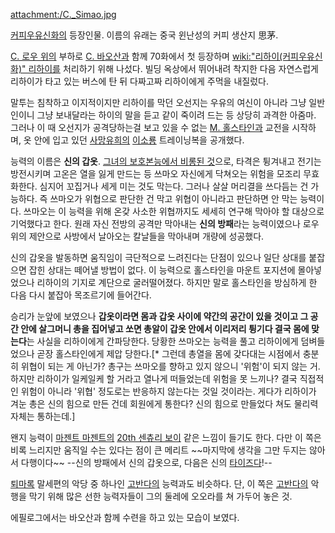 attachment:/C._Simao.jpg

[[커피우유신화]]의 등장인물. 이름의 유래는 중국 윈난성의 커피 생산지 思茅.

[[C. 로우 위]]의 부하로 [[C. 바오산]]과 함께 70화에서 첫 등장하며 [[wiki:"리하이(커피우유신화)" 리하이]]를 처리하기 위해 나섰다. 빌딩 옥상에서 뛰어내려 착지한 다음 자연스럽게 리하이가 타고 있는 버스에 탄 뒤 다짜고짜 리하이에게 주먹을 내질렀다.

말투는 침착하고 이지적이지만 리하이를 막던 오선지는 우유의 여신이 아니라 그냥 일반인이니 그냥 보내달라는 하이의 말을 듣고 같이 죽이려 드는 등 상당히 과격한 아줌마. 그러나 이 때 오선지가 공격당하는걸 보고 있을 수 없는 [[M. 홀스타인]]과 교전을 시작하며, 옷 안에 입고 있던 [[사망유희]]의 [[이소룡]] 트레이닝복을 공개했다.

능력의 이름은 '''신의 갑옷'''. [http://comic.naver.com/webtoon/detail.nhn?titleId=105533&no=76&weekday=thu 그녀의 보호본능에서 비롱된 것]으로, 타격은 튕겨내고 전기는 방전시키며 고온은 열을 잃게 만드는 등 쓰마오 자신에게 닥쳐오는 위험을 모조리 무효화한다. 심지어 꼬집거나 세게 미는 것도 막는다. 그러나 살살 머리결을 쓰다듬는 건 가능하다. 즉 쓰마오가 위협으로 판단한 건 막고 위협이 아니라고 판단하면 안 막는 능력이다. 쓰마오는 이 능력을 위해 온갖 사소한 위협까지도 세세히 연구해 막아야 할 대상으로 기억했다고 한다. 원래 자신 전방의 공격만 막아내는 '''신의 방패'''라는 능력이였으나 로우 위의 제안으로 사방에서 날아오는 칼날들을 막아내며 개량에 성공했다.

신의 갑옷을 발동하면 움직임이 극단적으로 느려진다는 단점이 있으나 일단 상대를 붙잡으면 잡힌 상대는 떼어낼 방법이 없다. 이 능력으로 홀스타인을 마운트 포지션에 몰아넣었으나 리하이의 기지로 계단으로 굴러떨어졌다. 하지만 말로 홀스타인을 방심하게 한 다음 다시 붙잡아 목조르기에 들어간다.

승리가 눈앞에 보였으나 '''갑옷이라면 몸과 갑옷 사이에 약간의 공간이 있을 것이고 그 공간 안에 살그머니 총을 집어넣고 쏘면 총알이 갑옷 안에서 이리저리 튕기다 결국 몸에 맞는다'''는 사실을 리하이에게 간파당한다. 당황한 쓰마오는 능력을 풀고 리하이에게 덤벼들었으나 곧장 홀스타인에게 제압 당한다.[* 그런데 총열을 몸에 갖다대는 시점에서 충분히 위협이 되는 게 아닌가? 총구는 쓰마오를 향하고 있지 않으니 '위험'이 되지 않는 거. 하지만 리하이가 일케일케 할 거라고 열나게 떠들었는데 위험을 못 느끼나? 결국 직접적인 위험이 아니라 '위협' 정도로는 반응하지 않는다는 것일 것이라는. 게다가 리하이가 겨눈 총은 신의 힘으로 만든 건데 회원에게 통한다? 신의 힘으로 만들었다 쳐도 물리력 자체는 통하는데.]

왠지 능력이 [[마젠트 마젠트]]의 [[20th 센츄리 보이]] 같은 느낌이 들기도 한다. 다만 이 쪽은 비록 느리지만 움직일 수는 있다는 점이 큰 메리트 ~~마지막에 생각을 그만 두지는 않아서 다행이다~~ --신의 방패에서 신의 갑옷으로, 다음은 신의 [[타이즈]]다!--

[[퇴마록]] 말세편의 악당 중 하나인 [[고반다]]의 능력과도 비슷하다. 단, 이 쪽은 [[고반다]]의 악행을 막기 위해 많은 선한 능력자들이 그의 둘레에 오오라를 쳐 가두어 놓은 것. 

에필로그에서는 바오산과 함께 수련을 하고 있는 모습이 보였다.
